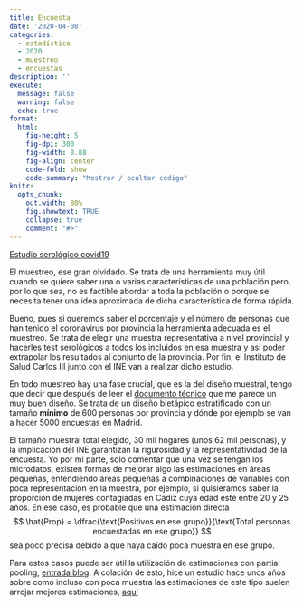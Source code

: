 ```yaml
---
title: Encuesta
date: '2020-04-08'
categories:
  - estadística
  - 2020
  - muestreo
  - encuestas
description: ''
execute: 
  message: false
  warning: false
  echo: true
format: 
  html: 
    fig-height: 5
    fig-dpi: 300
    fig-width: 8.88
    fig-align: center
    code-fold: show
    code-summary: "Mostrar / ocultar código"
knitr:
  opts_chunk:
    out.width: 80%
    fig.showtext: TRUE
    collapse: true
    comment: "#>" 
---
```



[Estudio serológico covid19](https://elpais.com/sociedad/2020-04-07/el-gobierno-planea-hacer-test-a-30000-familias-para-conocer-la-expansion-del-coronavirus-en-espana.html)

El muestreo, ese gran olvidado. Se trata de una herramienta muy útil cuando se quiere saber una o varias características de una población pero, por lo que sea, no es factible abordar a toda la población o porque se necesita tener una idea aproximada de dicha característica de forma rápida.

Bueno, pues si queremos saber el porcentaje y el número de personas que han tenido el coronavirus por provincia la herramienta adecuada es el muestreo. Se trata de elegir una muestra representativa a nivel provincial y hacerles test serológicos a todos los incluidos en esa muestra y así poder extrapolar los resultados al conjunto de la provincia.  Por fin, el Instituto de Salud Carlos III junto con el INE van a realizar dicho estudio. 

En todo muestreo hay una fase crucial, que es la del diseño muestral, tengo que decir que después de leer el [documento técnico](http://cadenaser00.epimg.net/descargables/2020/04/06/9e8cf1112ff914621956e1b519130636.pdf) que me parece un muy buen diseño. Se trata de un diseño bietápico estratificado con un tamaño **mínimo** de 600 personas por provincia y dónde por ejemplo se van a hacer 5000 encuestas en Madrid. 

El tamaño muestral total elegido, 30 mil hogares (unos 62 mil personas), y la implicación del INE garantizan la rigurosidad y la representatividad de la encuesta. Yo por mi parte, solo comentar que una vez se tengan los microdatos, existen formas de mejorar algo las estimaciones en áreas pequeñas, entendiendo áreas pequeñas a combinaciones de variables con poca representación en la muestra, por ejemplo, si quisieramos saber la proporción de mujeres contagiadas en Cádiz cuya edad esté entre 20 y 25 años. En ese caso, es probable que una estimación directa  
$$ \hat{Prop} = \dfrac{\text{Positivos en ese grupo}}{\text{Total personas encuestadas en ese grupo}} $$
sea poco precisa debido a que haya caído poca muestra en ese grupo. 

Para estos casos puede ser útil la utilización de estimaciones con partial pooling, [entrada blog](https://muestrear-no-es-pecado.netlify.com/2019/02/03/partial-pooling/). A colación de esto, hice un estudio hace unos años sobre como incluso con poca muestra las estimaciones de este tipo suelen arrojar mejores estimaciones, [aquí](https://rpubs.com/joscani/modmixtosepa)

